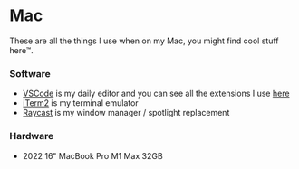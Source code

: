 # Mac
These are all the things I use when on my Mac, you might find cool stuff here™.

### Software
- <a href="https://code.visualstudio.com" target="_blank">VSCode</a> is my daily editor and you can see all the extensions I use [here](https://github.com/Hacksore/Hacksore/blob/master/EXTENSIONS.md)
- <a href="https://iterm2.com" target="_blank">iTerm2</a> is my terminal emulator
- <a href="https://raycast.com" target="_blank">Raycast</a> is my window manager / spotlight replacement

### Hardware
- 2022 16" MacBook Pro M1 Max 32GB
